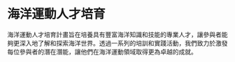 
# 海洋運動人才培育


海洋運動人才培育計畫旨在培養具有豐富海洋知識和技能的專業人才，讓參與者能夠更深入地了解和探索海洋世界。透過一系列的培訓和實踐活動，我們致力於激發每位參與者的潛在潛能，讓他們在海洋運動領域取得更為卓越的成就。
<div style={{height: 100}}/>


<Plan1/>



